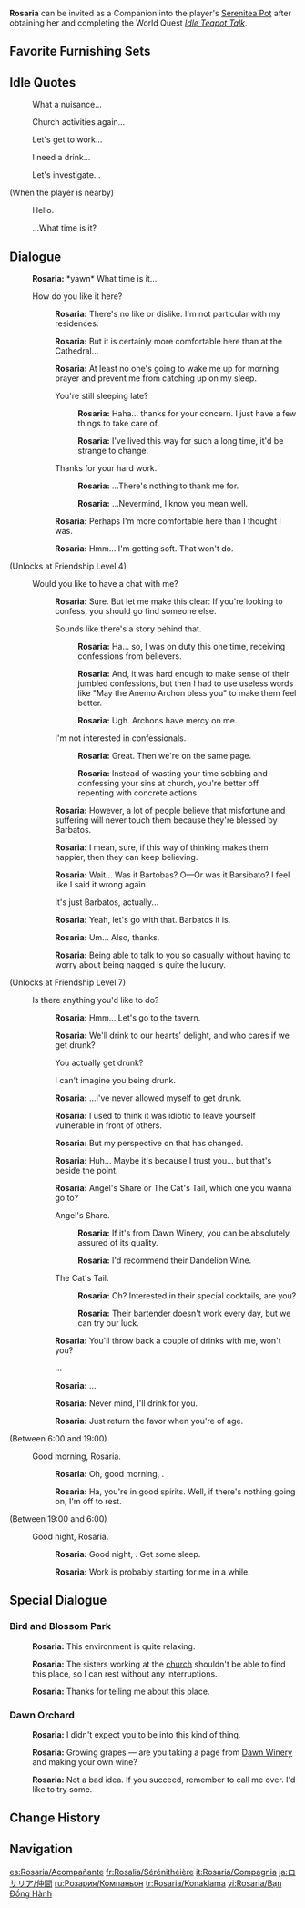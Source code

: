 {{CharacterTabs}}
{{Furnishing Infobox
|title          = Rosaria
|id             = 368132
|image          = Character Rosaria Thumb.png
|category       = Companion
|subcategory    = Companion
|quality        = 4
|adeptal_energy = 300
|load           = 1200
|description    = Character In-Residence
}}
'''Rosaria''' can be invited as a Companion into the player's [[Serenitea Pot]] after obtaining her and completing the World Quest ''[[Idle Teapot Talk]]''.

==Favorite Furnishing Sets==
{{HousingCompanion|favorite}}
{{Companion Favor Table}}

==Idle Quotes==
{{Dialogue Start}}
: {{DIcon|Idle}} What a nuisance...
: {{DIcon|Idle}} Church activities again...
: {{DIcon|Idle}} Let's get to work...
: {{DIcon|Idle}} I need a drink...
: {{DIcon|Idle}} Let's investigate...

;(When the player is nearby)
: {{DIcon|Idle}} Hello.
: {{DIcon|Idle}} ...What time is it?
{{Dialogue End}}

==Dialogue==
{{Dialogue Start}}
:{{A|vo rosaria mimitomo hello 01.ogg}} '''Rosaria:''' *yawn* What time is it...
:{{DIcon}} How do you like it here?
::{{A|vo rosaria mimitomo friendship1 01.ogg}} '''Rosaria:''' There's no like or dislike. I'm not particular with my residences.
::{{A|vo rosaria mimitomo friendship1 02.ogg}} '''Rosaria:''' But it is certainly more comfortable here than at the Cathedral...
::{{A|vo rosaria mimitomo friendship1 03.ogg}} '''Rosaria:''' At least no one's going to wake me up for morning prayer and prevent me from catching up on my sleep.
::{{DIcon}} You're still sleeping late?
:::{{A|vo rosaria mimitomo friendship1 04a 1.ogg}} '''Rosaria:''' Haha... thanks for your concern. I just have a few things to take care of.
:::{{A|vo rosaria mimitomo friendship1 04a 2.ogg}} '''Rosaria:''' I've lived this way for such a long time, it'd be strange to change.
::{{DIcon}} Thanks for your hard work.
:::{{A|vo rosaria mimitomo friendship1 04b 1.ogg}} '''Rosaria:''' ...There's nothing to thank me for.
:::{{A|vo rosaria mimitomo friendship1 04b 2.ogg}} '''Rosaria:''' ...Nevermind, I know you mean well.
::{{A|vo rosaria mimitomo friendship1 05.ogg}} '''Rosaria:''' Perhaps I'm more comfortable here than I thought I was.
::{{A|vo rosaria mimitomo friendship1 06.ogg}} '''Rosaria:''' Hmm... I'm getting soft. That won't do.
;(Unlocks at Friendship Level 4)
:{{DIcon}} Would you like to have a chat with me?
::{{A|vo rosaria mimitomo friendship2 01.ogg}} '''Rosaria:''' Sure. But let me make this clear: If you're looking to confess, you should go find someone else.
::{{DIcon}} Sounds like there's a story behind that.
:::{{A|vo rosaria mimitomo friendship2 02a 1.ogg}} '''Rosaria:''' Ha... so, I was on duty this one time, receiving confessions from believers.
:::{{A|vo rosaria mimitomo friendship2 02a 2.ogg}} '''Rosaria:''' And, it was hard enough to make sense of their jumbled confessions, but then I had to use useless words like "May the Anemo Archon bless you" to make them feel better.
:::{{A|vo rosaria mimitomo friendship2 02a 3.ogg}} '''Rosaria:''' Ugh. Archons have mercy on me.
::{{DIcon}} I'm not interested in confessionals.
:::{{A|vo rosaria mimitomo friendship2 02b 1.ogg}} '''Rosaria:''' Great. Then we're on the same page.
:::{{A|vo rosaria mimitomo friendship2 02b 2.ogg}} '''Rosaria:''' Instead of wasting your time sobbing and confessing your sins at church, you're better off repenting with concrete actions.
::{{A|vo rosaria mimitomo friendship2 03.ogg}} '''Rosaria:''' However, a lot of people believe that misfortune and suffering will never touch them because they're blessed by Barbatos.
::{{A|vo rosaria mimitomo friendship2 04.ogg}} '''Rosaria:''' I mean, sure, if this way of thinking makes them happier, then they can keep believing.
::{{A|vo rosaria mimitomo friendship2 05.ogg}} '''Rosaria:''' Wait... Was it Bartobas? O&mdash;Or was it Barsibato? I feel like I said it wrong again.
::{{DIcon}} It's just Barbatos, actually...
::{{A|vo rosaria mimitomo friendship2 06.ogg}} '''Rosaria:''' Yeah, let's go with that. Barbatos it is.
::{{A|vo rosaria mimitomo friendship2 07.ogg}} '''Rosaria:''' Um... Also, thanks.
::{{A|vo rosaria mimitomo friendship2 08.ogg}} '''Rosaria:''' Being able to talk to you so casually without having to worry about being nagged is quite the luxury.
;(Unlocks at Friendship Level 7)
:{{DIcon}} Is there anything you'd like to do?
::{{A|vo rosaria mimitomo friendship3 01.ogg}} '''Rosaria:''' Hmm... Let's go to the tavern.
::{{A|vo rosaria mimitomo friendship3 02.ogg}} '''Rosaria:''' We'll drink to our hearts' delight, and who cares if we get drunk?
::{{DIcon}} You actually get drunk?
::{{DIcon}} I can't imagine you being drunk.
::{{A|vo rosaria mimitomo friendship3 03.ogg}} '''Rosaria:''' ...I've never allowed myself to get drunk.
::{{A|vo rosaria mimitomo friendship3 04.ogg}} '''Rosaria:''' I used to think it was idiotic to leave yourself vulnerable in front of others.
::{{A|vo rosaria mimitomo friendship3 05.ogg}} '''Rosaria:''' But my perspective on that has changed.
::{{A|vo rosaria mimitomo friendship3 06.ogg}} '''Rosaria:''' Huh... Maybe it's because I trust you... but that's beside the point.
::{{A|vo rosaria mimitomo friendship3 07.ogg}} '''Rosaria:''' Angel's Share or The Cat's Tail, which one you wanna go to?
::{{DIcon}} Angel's Share.
:::{{A|vo rosaria mimitomo friendship3 08a 1.ogg}} '''Rosaria:''' If it's from Dawn Winery, you can be absolutely assured of its quality.
:::{{A|vo rosaria mimitomo friendship3 08a 2.ogg}} '''Rosaria:''' I'd recommend their Dandelion Wine.
::{{DIcon}} The Cat's Tail.
:::{{A|vo rosaria mimitomo friendship3 08b 1.ogg}} '''Rosaria:''' Oh? Interested in their special cocktails, are you?
:::{{A|vo rosaria mimitomo friendship3 08b 2.ogg}} '''Rosaria:''' Their bartender doesn't work every day, but we can try our luck.
::{{A|vo rosaria mimitomo friendship3 09.ogg}} '''Rosaria:''' You'll throw back a couple of drinks with me, won't you?
::{{DIcon}} ...
::{{A|vo rosaria mimitomo friendship3 10.ogg}} '''Rosaria:''' ...
::{{A|vo rosaria mimitomo friendship3 11.ogg}} '''Rosaria:''' Never mind, I'll drink for you.
::{{A|vo rosaria mimitomo friendship3 12.ogg}} '''Rosaria:''' Just return the favor when you're of age.
;<nowiki>(Between 6:00 and 19:00)</nowiki>
:{{DIcon}} Good morning, Rosaria.
::{{A|vo rosaria mimitomo morning 01.ogg}} '''Rosaria:''' Oh, good morning, {{Traveler}}.
::{{A|vo rosaria mimitomo morning 02.ogg}} '''Rosaria:''' Ha, you're in good spirits. Well, if there's nothing going on, I'm off to rest.
;<nowiki>(Between 19:00 and 6:00)</nowiki>
:{{DIcon}} Good night, Rosaria.
::{{A|vo rosaria mimitomo night 01.ogg}} '''Rosaria:''' Good night, {{Traveler}}. Get some sleep.
::{{A|vo rosaria mimitomo night 02.ogg}} '''Rosaria:''' Work is probably starting for me in a while.
{{Dialogue End}}

==Special Dialogue==
{{HousingCompanion|special}}

===Bird and Blossom Park===
{{Dialogue Start}}
:{{A|vo mimitomo md rosaria park 01.ogg}} '''Rosaria:''' This environment is quite relaxing.
:{{A|vo mimitomo md rosaria park 02.ogg}} '''Rosaria:''' The sisters working at the [[Church of Favonius|church]] shouldn't be able to find this place, so I can rest without any interruptions.
:{{A|vo mimitomo md rosaria park 03.ogg}} '''Rosaria:''' Thanks for telling me about this place.
{{Dialogue End}}

===Dawn Orchard===
{{Dialogue Start}}
:{{A|vo mimitomo md rosaria vineyard 01.ogg}} '''Rosaria:''' I didn't expect you to be into this kind of thing.
:{{A|vo mimitomo md rosaria vineyard 02.ogg}} '''Rosaria:''' Growing grapes &mdash; are you taking a page from [[Dawn Winery]] and making your own wine?
:{{A|vo mimitomo md rosaria vineyard 03.ogg}} '''Rosaria:''' Not a bad idea. If you succeed, remember to call me over. I'd like to try some.
{{Dialogue End}}

==Change History==
{{Change History|1.6}}

==Navigation==
{{Furnishing Navbox/Living|Companion}}

[[es:Rosaria/Acompañante]]
[[fr:Rosalia/Sérénithéière]]
[[it:Rosaria/Compagnia]]
[[ja:ロサリア/仲間]]
[[ru:Розария/Компаньон]]
[[tr:Rosaria/Konaklama]]
[[vi:Rosaria/Bạn Đồng Hành]]